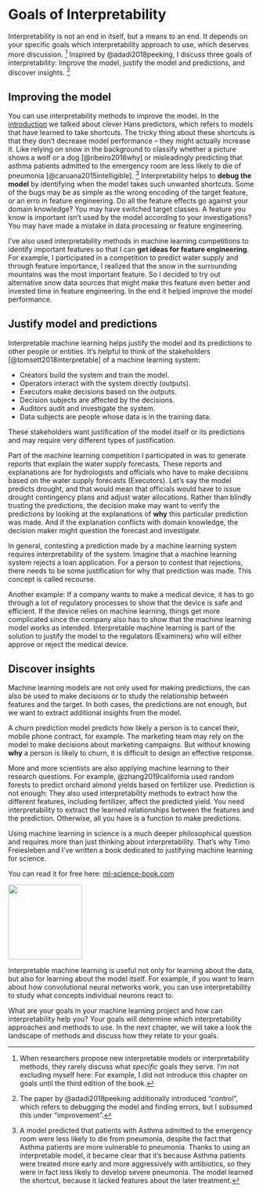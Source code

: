 # Goals of Interpretability

Interpretability is not an end in itself, but a means to an end.
It depends on your specific goals which interpretability approach to use, which deserves more discussion.
[^also-my-bad]
Inspired by @adadi2018peeking, I discuss three goals of interpretability: Improve the model, justify the model and predictions, and discover insights.
[^three-instead-of-four]

## Improving the model

You can use interpretability methods to improve the model.
In the [introduction](#intro) we talked about clever Hans predictors, which refers to models that have learned to take shortcuts.
The tricky thing about these shortcuts is that they don't decrease model performance -- they might actually increase it.
Like relying on snow in the background to classify whether a picture shows a wolf or a dog [@ribeiro2016why] or misleadingly predicting that asthma patients admitted to the emergency room are less likely to die of pneumonia [@caruana2015intelligible].
[^pneumonia]
Interpretability helps to **debug the model** by identifying when the model takes such unwanted shortcuts.
Some of the bugs may be as simple as the wrong encoding of the target feature, or an erro in feature engineering.
Do all the feature effects go against your domain knowledge?
You may have switched target classes.
A feature you know is important isn't used by the model according to your investigations?
You may have made a mistake in data processing or feature engineering.

I've also used interpretability methods in machine learning competitions to identify important features so that I can **get ideas for feature engineering**.
For example, I participated in a competition to predict water supply and through feature importance, I realized that the snow in the surrounding mountains was the most important feature.
So I decided to try out alternative snow data sources that might make this feature even better and invested time in feature engineering.
In the end it helped improve the model performance.


## Justify model and predictions

Interpretable machine learning helps justify the model and its predictions to other people or entities.
It's helpful to think of the stakeholders [@tomsett2018interpretable] of a machine learning system:

- Creators build the system and train the model.
- Operators interact with the system directly (outputs).
- Executors make decisions based on the outputs.
- Decision subjects are affected by the decisions.
- Auditors audit and investigate the system. 
- Data subjects are people whose data is in the training data.

These stakeholders want justification of the model itself or its predictions and may require very different types of justification.

Part of the machine learning competition I participated in was to generate reports that explain the water supply forecasts.
These reports and explanations are for hydrologists and officials who have to make decisions based on the water supply forecasts (Executors).
Let's say the model predicts drought, and that would mean that officials would have to issue drought contingency plans and adjust water allocations.
Rather than blindly trusting the predictions, the decision make may want to verify the predictions by looking at the explanations of **why** this particular prediction was made.
And if the explanation conflicts with domain knowledge, the decision maker might question the forecast and investigate.

In general, contesting a prediction made by a machine learning system requires interpretability of the system.
Imagine that a machine learning system rejects a loan application.
For a person to contest that rejections, there needs to be some justification for why that prediction was made.
This concept is called recourse.

Another example:
If a company wants to make a medical device, it has to go through a lot of regulatory processes to show that the device is safe and efficient.
If the device relies on machine learning, things get more complicated since the company also has to show that the machine learning model works as intended.
Interpretable machine learning is part of the solution to justify the model to the regulators (Examiners) who will either approve or reject the medical device.

## Discover insights

Machine learning models are not only used for making predictions, the can also be used to make decisions or to study the relationship between features and the target.
In both cases, the predictions are not enough, but we want to extract additional insights from the model.

A churn prediction model predicts how likely a person is to cancel their, mobile phone contract, for example.
The marketing team may rely on the model to make decisions about marketing campaigns.
But without knowing **why** a person is likely to churn, it is difficult to design an effective response.


More and more scientists are also applying machine learning to their research questions.
For example, @zhang2019california used random forests to predict orchard almond yields based on fertilizer use.
Prediction is not enough: They also used interpretability methods to extract how the different features, including fertilizer, affect the predicted yield.
You need interpretability to extract the learned relationships between the features and the prediction.
Otherwise, all you have is a function to make predictions.


::: {.callout-tip}

::: {layout="[1.5,1]"}

::: {#first-column}
Using machine learning in science is a much deeper philosophical question and requires more than just thinking about interpretability.
That's why Timo Freiesleben and I've written a book dedicated to justifying machine learning for science.

You can read it for free here: [ml-science-book.com](https://ml-science-book.com/)

:::

::: {#second-column}
![](./images/cover-sml-science.jpg){height=4cm fig-align=center}

:::

:::

:::


Interpretable machine learning is useful not only for learning about the data, but also for learning about the model itself.
For example, if you want to learn about how convolutional neural networks work, you can use interpretability to study what concepts individual neurons react to.


What are your goals in your machine learning project and how can interpretability help you?
Your goals will determine which interpretability approaches and methods to use.
In the next chapter, we will take a look the landscape of methods and discuss how they relate to your goals.


[^also-my-bad]: When researchers propose new interpretable models or interpretability methods, they rarely discuss what *specific* goals they serve. I'm not excluding myself here: For example, I did not introduce this chapter on goals until the third edition of the book.

[^three-instead-of-four]: The paper by @adadi2018peeking additionally introduced "control", which refers to debugging the model and finding errors, but I subsumed this under "improvement". 

[^pneumonia]: A model predicted that patients with Asthma admitted to the emergency room were less likely to die from pneumonia, despite the fact that Asthma patients are more vulnerable to pneumonia. Thanks to using an interpretable model, it became clear that it's because Asthma patients were treated more early and more aggressively with antibiotics, so they were in fact less likely to develop severe pneumonia. The model learned the shortcut, because it lacked features about the later treatment. 
